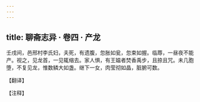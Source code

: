 ```yaml
---
---
---
```

title: 聊斋志异 · 卷四 · 产龙
---

壬戌间，邑邢村李氏妇，夫死，有遗腹，忽胀如瓮，忽束如握。临蓐，一昼夜不能产。视之，见龙首，一见辄缩去。家人惧，有王媪者焚香禹步，且捺且咒。未几胞堕，不复见龙，惟数鳞大如盏。继下一女，肉莹彻如晶，脏腑可数。

【翻译】

【注释】

